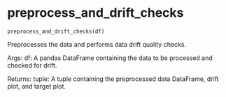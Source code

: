 # preprocess_and_drift_checks { #srinivasan_ai_839.preprocess_and_drift_checks }

`preprocess_and_drift_checks(df)`

Preprocesses the data and performs data drift quality checks.

Args:
    df: A pandas DataFrame containing the data to be processed and checked for drift.

Returns:
    tuple: A tuple containing the preprocessed data DataFrame, drift plot, and target plot.